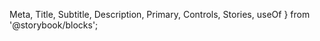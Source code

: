   Meta,
  Title,
  Subtitle,
  Description,
  Primary,
  Controls,
  Stories,
  useOf
} from '@storybook/blocks';

<Meta />

<Title />

<Subtitle />

<Description />

<Primary />

Change the values of the controls and see how the component reacts.

<Controls />

<ImportBlock />

<Stories />
